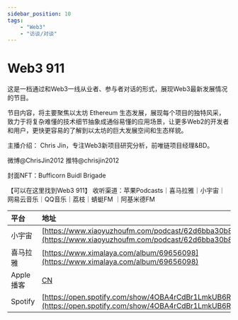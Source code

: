 ---
sidebar_position: 10
tags:
    - "Web3"
    - "访谈/对谈"
---

# Web3 911

这是一档通过和Web3一线从业者、参与者对话的形式，展现Web3最新发展情况的节目。

节目内容，将主要聚焦以太坊 Ethereum 生态发展，展现每个项目的独特风采，致力于将复杂难懂的技术细节抽象成通俗易懂的应用场景，让更多Web2的开发者和用户，更快更容易的了解到以太坊的巨大发展空间和生态样貌。

主播介绍：
Chris Jin，专注Web3新项目研究分析，前唯链项目经理&BD。

微博@ChrisJin2012   推特@chrisjin2012

封面NFT：Bufficorn Buidl Brigade

【可以在这里找到Web3 911】
收听渠道：苹果Podcasts｜喜马拉雅｜小宇宙｜网易云音乐｜QQ音乐｜荔枝｜蜻蜓FM ｜阿基米德FM

| 平台 | 地址 |
|:--|:----|
| 小宇宙 | [https://www.xiaoyuzhoufm.com/podcast/62d6bba30b8d50fb672cd4a5](https://www.xiaoyuzhoufm.com/podcast/62d6bba30b8d50fb672cd4a5) |
| 喜马拉雅 | [https://www.ximalaya.com/album/69656098](https://www.ximalaya.com/album/69656098) |
| Apple 播客 | [CN](https://podcasts.apple.com/cn/podcast/web3-911/id1635387122) |
| Spotify | [https://open.spotify.com/show/4OBA4rCdBr1LmkUB6RMdBT](https://open.spotify.com/show/4OBA4rCdBr1LmkUB6RMdBT) |
